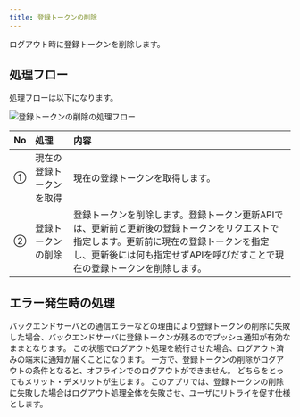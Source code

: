 ```yaml
---
title: 登録トークンの削除
---
```


ログアウト時に登録トークンを削除します。

## 処理フロー

処理フローは以下になります。

![登録トークンの削除の処理フロー](remove-token.drawio.png)

| No | 処理 | 内容 |
|:--|:--|:--|
| ① | 現在の登録トークンを取得 | 現在の登録トークンを取得します。 |
| ② | 登録トークンの削除 | 登録トークンを削除します。登録トークン更新APIでは、更新前と更新後の登録トークンをリクエストで指定します。更新前に現在の登録トークンを指定し、更新後には何も指定せずAPIを呼びだすことで現在の登録トークンを削除します。 |

## エラー発生時の処理

バックエンドサーバとの通信エラーなどの理由により登録トークンの削除に失敗した場合、バックエンドサーバに登録トークンが残るのでプッシュ通知が有効なままとなります。
この状態でログアウト処理を続行させた場合、ログアウト済みの端末に通知が届くことになります。
一方で、登録トークンの削除がログアウトの条件となると、オフラインでのログアウトができません。
どちらをとってもメリット・デメリットが生じます。
このアプリでは、登録トークンの削除に失敗した場合はログアウト処理全体を失敗させ、ユーザにリトライを促す仕様とします。
